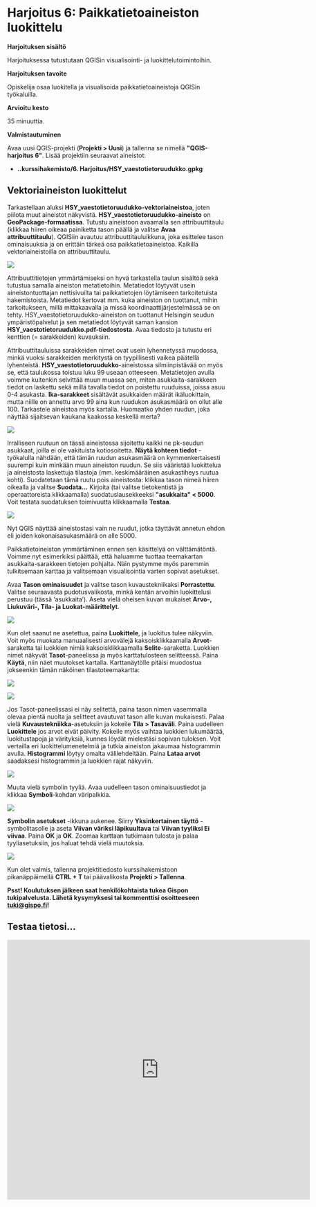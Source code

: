 # Harjoitus 6: Paikkatietoaineiston luokittelu

**Harjoituksen sisältö**

Harjoituksessa tutustutaan QGISin visualisointi- ja luokittelutoimintoihin.

**Harjoituksen tavoite**

Opiskelija osaa luokitella ja visualisoida paikkatietoaineistoja QGISin työkaluilla.

**Arvioitu kesto**

35 minuuttia.

**Valmistautuminen**

Avaa uusi QGIS-projekti (**Projekti \> Uusi**) ja tallenna se nimellä **\"QGIS-harjoitus 6\"**. Lisää projektiin seuraavat aineistot:

-   **..kurssihakemisto/6. Harjoitus/HSY_vaestotietoruudukko.gpkg**

## Vektoriaineiston luokittelut

Tarkastellaan aluksi **HSY_vaestotietoruudukko-vektoriaineistoa**, joten piilota muut aineistot näkyvistä. **HSY_vaestotietoruudukko-aineisto** on **GeoPackage-formaatissa**. Tutustu aineistoon avaamalla sen attribuuttitaulu (klikkaa hiiren oikeaa painiketta tason päällä ja valitse **Avaa attribuuttitaulu**). QGISiin avautuu attribuuttitauluikkuna, joka esittelee tason ominaisuuksia ja on erittäin tärkeä osa paikkatietoaineistoa. Kaikilla vektoriaineistoilla on attribuuttitaulu.

![](img/harjoitus_6/image1.png)

Attribuuttitietojen ymmärtämiseksi on hyvä tarkastella taulun sisältöä sekä tutustua samalla aineiston metatietoihin. Metatiedot löytyvät usein aineistontuottajan nettisivuilta tai paikkatietojen löytämiseen tarkoitetuista hakemistoista. Metatiedot kertovat mm. kuka aineiston on tuottanut, mihin tarkoitukseen, millä mittakaavalla ja missä koordinaattijärjestelmässä se on tehty. HSY_vaestotietoruudukko-aineiston on tuottanut Helsingin seudun ympäristöpalvelut ja sen metatiedot löytyvät saman kansion **HSY_vaestotietoruudukko.pdf-tiedostosta**. Avaa tiedosto ja tutustu eri kenttien (= sarakkeiden) kuvauksiin.

Attribuuttitauluissa sarakkeiden nimet ovat usein lyhennetyssä muodossa, minkä vuoksi sarakkeiden merkitystä on tyypillisesti vaikea päätellä lyhenteistä. **HSY_vaestotietoruudukko**-aineistossa silmiinpistävää on myös se, että taulukossa toistuu luku 99 useaan otteeseen. Metatietojen avulla voimme kuitenkin selvittää muun muassa sen, miten asukkaita-sarakkeen tiedot on laskettu sekä millä tavalla tiedot on poistettu ruuduissa, joissa asuu 0-4 asukasta. **Ika-sarakkeet** sisältävät asukkaiden määrät ikäluokittain, mutta niille on annettu arvo 99 aina kun ruudukon asukasmäärä on ollut alle 100. Tarkastele aineistoa myös kartalla. Huomaatko yhden ruudun, joka näyttää sijaitsevan kaukana kaakossa keskellä merta?

![](img/harjoitus_6/image2.png)

Irralliseen ruutuun on tässä aineistossa sijoitettu kaikki ne pk-seudun asukkaat, joilla ei ole vakituista kotiosoitetta. **Näytä kohteen tiedot** -työkalulla nähdään, että tämän ruudun asukasmäärä on kymmenkertaisesti suurempi kuin minkään muun aineiston ruudun. Se siis vääristää luokittelua ja aineistosta laskettuja tilastoja (mm. keskimääräinen asukastiheys ruutua kohti). Suodatetaan tämä ruutu pois aineistosta: klikkaa tason nimeä hiiren oikealla ja valitse **Suodata...** Kirjoita (tai valitse tietokentistä ja operaattoreista klikkaamalla) suodatuslausekkeeksi **\"asukkaita\" \< 5000**. Voit testata suodatuksen toimivuutta klikkaamalla **Testaa**.

![](img/harjoitus_6/image3.png)

Nyt QGIS näyttää aineistostasi vain ne ruudut, jotka täyttävät annetun ehdon eli joiden kokonaisasukasmäärä on alle 5000.

Paikkatietoineiston ymmärtäminen ennen sen käsittelyä on välttämätöntä. Voimme nyt esimerkiksi päättää, että haluamme tuottaa teemakartan asukkaita-sarakkeen tietojen pohjalta. Näin pystymme myös paremmin tulkitsemaan karttaa ja valitsemaan visualisointia varten sopivat asetukset.

Avaa **Tason ominaisuudet** ja valitse tason kuvaustekniikaksi **Porrastettu**. Valitse seuraavasta pudotusvalikosta, minkä kentän arvoihin luokittelusi perustuu (tässä 'asukkaita'). Aseta vielä oheisen kuvan mukaiset **Arvo-, Liukuväri-, Tila- ja Luokat-määrittelyt**.

![](img/harjoitus_6/image4.png)

Kun olet saanut ne asetettua, paina **Luokittele**, ja luokitus tulee näkyviin. Voit myös muokata manuaalisesti arvovälejä kaksoisklikkaamalla **Arvot**-saraketta tai luokkien nimiä kaksoisklikkaamalla **Selite**-saraketta. Luokkien nimet näkyvät **Tasot**-paneelissa ja myös karttatulosteen selitteessä. Paina **Käytä**, niin näet muutokset kartalla. Karttanäytölle pitäisi muodostua jokseenkin tämän näköinen tilastoteemakartta:

![](img/harjoitus_6/image5.png)

![](img/harjoitus_6/image6.png)

Jos Tasot-paneelissasi ei näy selitettä, paina tason nimen vasemmalla olevaa pientä nuolta ja selitteet avautuvat tason alle kuvan mukaisesti. Palaa vielä **Kuvaustekniikka**-asetuksiin ja kokeile **Tila \> Tasaväli**. Paina uudelleen **Luokittele** jos arvot eivät päivity. Kokeile myös vaihtaa luokkien lukumäärää, luokitustapoja ja värityksiä, kunnes löydät mielestäsi sopivan tuloksen. Voit vertailla eri luokittelumenetelmiä ja tutkia aineiston jakaumaa histogrammin avulla. **Histogrammi** löytyy omalta välilehdeltään. Paina **Lataa arvot** saadaksesi histogrammin ja luokkien rajat näkyviin.

![](img/harjoitus_6/image7.png)

Muuta vielä symbolin tyyliä. Avaa uudelleen tason ominaisuustiedot ja klikkaa **Symboli**-kohdan väripalkkia.

![](img/harjoitus_6/image8.png)

**Symbolin asetukset** -ikkuna aukenee. Siirry **Yksinkertainen täyttö** -symbolitasolle ja aseta **Viivan väriksi läpikuultava** tai **Viivan tyyliksi Ei viivaa**. Paina **OK** ja **OK**. Zoomaa karttaan tutkimaan tulosta ja palaa tyyliasetuksiin, jos haluat tehdä vielä muutoksia.

![](img/harjoitus_6/image9.png)

Kun olet valmis, tallenna projektitiedosto kurssihakemistoon pikanäppäimellä **CTRL + T** tai päävalikosta **Projekti \> Tallenna**.

::: hint-box
**Psst! Koulutuksen jälkeen saat henkilökohtaista tukea Gispon tukipalvelusta. Lähetä kysymyksesi tai kommenttisi osoitteeseen [tuki\@gispo.fi](mailto:tuki@gispo.fi){.email}!**
:::

## Testaa tietosi...

```{=html}
<iframe src="https://docs.google.com/forms/d/e/1FAIpQLSdlBcOH7YQVS8-yONN4zpa6iKBMBIOAswTOKV_JOkXH5UcBkA/viewform?embedded=true" width="700" height="600" frameborder="0" marginheight="0" marginwidth="0"></iframe>
```